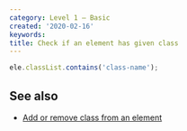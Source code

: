 ```yaml
---
category: Level 1 — Basic
created: '2020-02-16'
keywords:
title: Check if an element has given class
---
```


```js
ele.classList.contains('class-name');
```

## See also

-   [Add or remove class from an element](https://phuoc.ng/collection/html-dom/add-or-remove-class-from-an-element)
